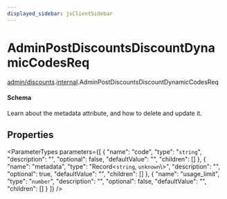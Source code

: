 ```yaml
---
displayed_sidebar: jsClientSidebar
---
```



# AdminPostDiscountsDiscountDynamicCodesReq

[admin/discounts](../../modules/admin_discounts.mdx).[internal](../../admin_discounts/modules/admin_discounts.internal.mdx).AdminPostDiscountsDiscountDynamicCodesReq

#### Schema

Learn about the metadata attribute, and how to delete and update it.

## Properties

<ParameterTypes parameters={[
  {
    "name": "code",
    "type": "`string`",
    "description": "",
    "optional": false,
    "defaultValue": "",
    "children": []
  },
  {
    "name": "metadata",
    "type": "Record<`string`, `unknown`\\>",
    "description": "",
    "optional": true,
    "defaultValue": "",
    "children": []
  },
  {
    "name": "usage_limit",
    "type": "`number`",
    "description": "",
    "optional": false,
    "defaultValue": "",
    "children": []
  }
]} />
